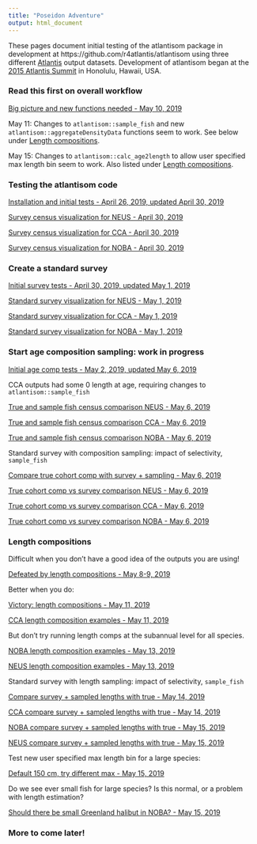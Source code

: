 ```yaml
---
title: "Poseidon Adventure"
output: html_document
---
```


 <!-- ADD LINKS BELOW, note, using the RMD link syntax will open the presentation in the same tab, which is annoying. Use the html with the "_blank" to fix that behavior -->

These pages document initial testing of the atlantisom package in development at https://github.com/r4atlantis/atlantisom using three different [Atlantis](https://research.csiro.au/atlantis/) output datasets. Development of atlantisom began at the [2015 Atlantis Summit](https://research.csiro.au/atlantis/atlantis-summit/) in Honolulu, Hawaii, USA. 
 
### Read this first on overall workflow

<a href="https://sgaichas.github.io/poseidon-dev/RethinkSamplingFunctions.html" target="_blank">Big picture and new functions needed - May 10, 2019</a>

May 11: Changes to `atlantisom::sample_fish` and new `atlantisom::aggregateDensityData` functions seem to work. See below under [Length compositions].

May 15: Changes to `atlantisom::calc_age2length` to allow user specified max length bin seem to work. Also listed under [Length compositions].

### Testing the atlantisom code

<a href="https://sgaichas.github.io/poseidon-dev/TrueBioTest.html" target="_blank">Installation and initial tests - April 26, 2019, updated April 30, 2019</a>

<a href="https://sgaichas.github.io/poseidon-dev/NEUSExamples.html" target="_blank">Survey census visualization for NEUS -  April 30, 2019</a>

<a href="https://sgaichas.github.io/poseidon-dev/CCAExamples.html" target="_blank">Survey census visualization for CCA - April 30, 2019</a>

<a href="https://sgaichas.github.io/poseidon-dev/NOBAExamples.html" target="_blank">Survey census visualization for NOBA - April 30, 2019</a>

### Create a standard survey

<a href="https://sgaichas.github.io/poseidon-dev/StandardSurveyTest.html" target="_blank">Initial survey tests - April 30, 2019, updated May 1, 2019</a>

<a href="https://sgaichas.github.io/poseidon-dev/NEUSStandardSurveyTest.html" target="_blank">Standard survey visualization for NEUS -  May 1, 2019</a>

<a href="https://sgaichas.github.io/poseidon-dev/CCAStandardSurveyTest.html" target="_blank">Standard survey visualization for CCA - May 1, 2019</a>

<a href="https://sgaichas.github.io/poseidon-dev/NOBAStandardSurveyTest.html" target="_blank">Standard survey visualization for NOBA - May 1, 2019</a>

### Start age composition sampling: work in progress

<a href="https://sgaichas.github.io/poseidon-dev/TrueLengthAgeCompTest.html" target="_blank">Initial age comp tests - May 2, 2019, updated May 6, 2019</a>

CCA outputs had some 0 length at age, requiring changes to `atlantisom::sample_fish`

<a href="https://sgaichas.github.io/poseidon-dev/NEUSTrueLengthAgeCompTest.html" target="_blank">True and sample fish census comparison NEUS - May 6, 2019</a>

<a href="https://sgaichas.github.io/poseidon-dev/CCATrueLengthAgeCompTest.html" target="_blank">True and sample fish census comparison CCA - May 6, 2019</a>

<a href="https://sgaichas.github.io/poseidon-dev/NOBATrueLengthAgeCompTest.html" target="_blank">True and sample fish census comparison NOBA - May 6, 2019</a>

Standard survey with composition sampling: impact of selectivity, `sample_fish`

<a href="https://sgaichas.github.io/poseidon-dev/StdSurvLengthAgeCompTest.html" target="_blank">Compare true cohort comp with survey + sampling - May 6, 2019</a>

<a href="https://sgaichas.github.io/poseidon-dev/NEUSStdSurvCohortCompTest.html" target="_blank">True cohort comp vs survey comparison NEUS - May 6, 2019</a>

<a href="https://sgaichas.github.io/poseidon-dev/CCAStdSurvCohortCompTest.html" target="_blank">True cohort comp vs survey comparison CCA - May 6, 2019</a>

<a href="https://sgaichas.github.io/poseidon-dev/NOBAStdSurvCohortCompTest.html" target="_blank">True cohort comp vs survey comparison NOBA - May 6, 2019</a>

### Length compositions

Difficult when you don't have a good idea of the outputs you are using!

<a href="https://sgaichas.github.io/poseidon-dev/TrueLengthCompTest_fail.html" target="_blank">Defeated by length compositions - May 8-9, 2019</a>

Better when you do:

<a href="https://sgaichas.github.io/poseidon-dev/TrueLengthCompTest.html" target="_blank">Victory: length compositions - May 11, 2019</a>

<a href="https://sgaichas.github.io/poseidon-dev/CCATrueLengthCompTest.html" target="_blank">CCA length composition examples - May 11, 2019</a>

But don't try running length comps at the subannual level for all species.

<a href="https://sgaichas.github.io/poseidon-dev/NOBATrueLengthCompTest.html" target="_blank">NOBA length composition examples - May 13, 2019</a>

<a href="https://sgaichas.github.io/poseidon-dev/NEUSTrueLengthCompTest.html" target="_blank">NEUS length composition examples - May 13, 2019</a>

Standard survey with length sampling: impact of selectivity, `sample_fish`

<a href="https://sgaichas.github.io/poseidon-dev/StdSurvLengthCompTest.html" target="_blank">Compare survey + sampled lengths with true - May 14, 2019</a>

<a href="https://sgaichas.github.io/poseidon-dev/CCAStdSurvLengthCompTest.html" target="_blank">CCA compare survey + sampled lengths with true - May 14, 2019</a>

<a href="https://sgaichas.github.io/poseidon-dev/NOBAStdSurvLengthCompTest.html" target="_blank">NOBA compare survey + sampled lengths with true - May 15, 2019</a>

<a href="https://sgaichas.github.io/poseidon-dev/NEUSStdSurvLengthCompTest.html" target="_blank">NEUS compare survey + sampled lengths with true - May 15, 2019</a>

Test new user specified max length bin for a large species:

<a href="https://sgaichas.github.io/poseidon-dev/TestBiggerMaxLen.html" target="_blank">Default 150 cm, try different max - May 15, 2019</a>

Do we see ever small fish for large species? Is this normal, or a problem with length estimation?

<a href="https://sgaichas.github.io/poseidon-dev/TestSmallestLength.html" target="_blank">Should there be small Greenland halibut in NOBA? - May 15, 2019</a>

### More to come later!
